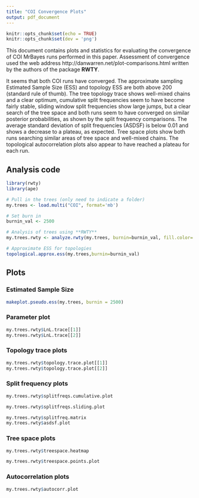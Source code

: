 ```yaml
---
title: "COI Convergence Plots"
output: pdf_document
---
```


```r
knitr::opts_chunk$set(echo = TRUE)
knitr::opts_chunk$set(dev = 'png')
```

This document contains plots and statistics for evaluating the convergence of COI MrBayes runs performed in this paper. Assessment of convergence used the web address http://danwarren.net/plot-comparisons.html written by the authors of the package **RWTY**. 

It seems that both COI runs have converged. The approximate sampling Estimated Sample Size (ESS) and topology ESS are both above 200 (standard rule of thumb). The tree topology trace shows well-mixed chains and a clear optimum, cumulative split frequencies seem to have become fairly stable, sliding window split frequencies show large jumps, but a clear search of the tree space and both runs seem to have converged on similar posterior probabilities, as shown by the split frequency comparisons. The average standard deviation of split frequencies (ASDSF) is below 0.01 and shows a decrease to a plateau, as expected. Tree space plots show both runs searching similar areas of tree space and well-mixed chains. The topological autocorrelation plots also appear to have reached a plateau for each run.

## Analysis code

```r
library(rwty)
library(ape)

# Pull in the trees (only need to indicate a folder)
my.trees <- load.multi("COI", format='mb')

# Set burn in
burnin_val <- 2500

# Analysis of trees using **RWTY**
my.trees.rwty <- analyze.rwty(my.trees, burnin=burnin_val, fill.color='LnL')

# Approximate ESS for topologies
topological.approx.ess(my.trees,burnin=burnin_val)
```

\newpage
## Plots

### Estimated Sample Size

```r
makeplot.pseudo.ess(my.trees, burnin = 2500)
```

\newpage
### Parameter plot

```r
my.trees.rwty$LnL.trace[[1]]
my.trees.rwty$LnL.trace[[2]]
```

\newpage
### Topology trace plots

```r
my.trees.rwty$topology.trace.plot[[1]]
my.trees.rwty$topology.trace.plot[[2]]
```

\newpage
### Split frequency plots 

```r
my.trees.rwty$splitfreqs.cumulative.plot
```

```r
my.trees.rwty$splitfreqs.sliding.plot
```

```r
my.trees.rwty$splitfreq.matrix
my.trees.rwty$asdsf.plot
```

\newpage
### Tree space plots 

```r
my.trees.rwty$treespace.heatmap
```

```r
my.trees.rwty$treespace.points.plot
```

\newpage
### Autocorrelation plots

```r
my.trees.rwty$autocorr.plot
```

